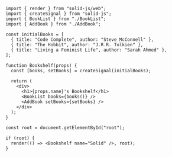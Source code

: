 ```tsx
import { render } from "solid-js/web";
import { createSignal } from "solid-js";
import { BookList } from "./BookList";
import { AddBook } from "./AddBook";

const initialBooks = [
  { title: "Code Complete", author: "Steve McConnell" },
  { title: "The Hobbit", author: "J.R.R. Tolkien" },
  { title: "Living a Feminist Life", author: "Sarah Ahmed" },
];

function Bookshelf(props) {
  const [books, setBooks] = createSignal(initialBooks);

  return (
    <div>
      <h1>{props.name}'s Bookshelf</h1>
      <BookList books={books()} />
      <AddBook setBooks={setBooks} />
    </div>
  );
}

const root = document.getElementById("root");

if (root) {
  render(() => <Bookshelf name="Solid" />, root);
}
```
